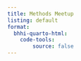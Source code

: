 ```yaml
---
title: Methods Meetup
listing: default
format: 
  bhhi-quarto-html:
    code-tools:
        source: false
---
```

